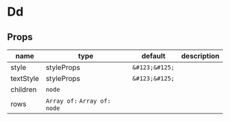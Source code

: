 
# Dd

## Props

|name|type|default|description|
|----|----|-------|-----------|
|style|styleProps|`&#123;&#125;`||
|textStyle|styleProps|`&#123;&#125;`||
|children|`node`|||
|rows|<code>Array of:</code> <code>Array of:</code> `node`|||



